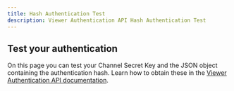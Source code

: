 ```yaml
---
title: Hash Authentication Test
description: Viewer Authentication API Hash Authentication Test
---
```



## Test your authentication

On this page you can test your Channel Secret Key and the JSON object containing the authentication hash. 
Learn how to obtain these in the [Viewer Authentication API documentation](/viewer-authentication-api-getting-started).

<HashAuthenticationTest />